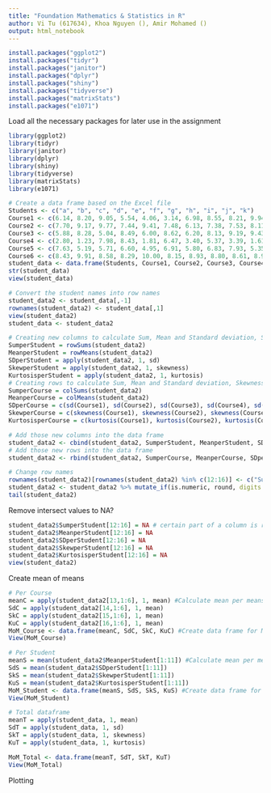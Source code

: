 ```yaml
---
title: "Foundation Mathematics & Statistics in R"
author: Vi Tu (617634), Khoa Nguyen (), Amir Mohamed ()
output: html_notebook
---
```

```r
install.packages("ggplot2")
install.packages("tidyr")
install.packages("janitor")
install.packages("dplyr")
install.packages("shiny")
install.packages("tidyverse")
install.packages("matrixStats")
install.packages("e1071")
```


Load all the necessary packages for later use in the assignment
```r
library(ggplot2)
library(tidyr)
library(janitor)
library(dplyr)
library(shiny)
library(tidyverse)
library(matrixStats)
library(e1071)
```

```r
# Create a data frame based on the Excel file
Students <- c("a", "b", "c", "d", "e", "f", "g", "h", "i", "j", "k")
Course1 <- c(6.14, 8.20, 9.05, 5.54, 4.06, 3.14, 6.98, 8.55, 8.21, 9.94, 2.39)
Course2 <- c(7.70, 9.17, 9.77, 7.44, 9.41, 7.48, 6.13, 7.38, 7.53, 8.11, 9.41)
Course3 <- c(5.88, 8.28, 5.04, 8.49, 6.00, 8.62, 6.20, 8.13, 9.19, 9.43, 7.00)
Course4 <- c(2.80, 1.23, 7.98, 8.43, 1.81, 6.47, 3.40, 5.37, 3.39, 1.61, 0.72)
Course5 <- c(7.63, 5.19, 5.71, 6.60, 4.95, 6.91, 5.80, 6.83, 7.93, 5.35, 6.86)
Course6 <- c(8.43, 9.91, 8.58, 8.29, 10.00, 8.15, 8.93, 8.80, 8.61, 8.94, 9.59)
student_data <- data.frame(Students, Course1, Course2, Course3, Course4, Course5, Course6)
str(student_data)
view(student_data)
```

```r
# Convert the student names into row names
student_data2 <- student_data[,-1]
rownames(student_data2) <- student_data[,1]
view(student_data2)
student_data <- student_data2
```

```r
# Creating new columns to calculate Sum, Mean and Standard deviation, Skewness and Kurtosis of each STUDENT on student_data2
SumperStudent = rowSums(student_data2)
MeanperStudent = rowMeans(student_data2)
SDperStudent = apply(student_data2, 1, sd)
SkewperStudent = apply(student_data2, 1, skewness)
KurtosisperStudent = apply(student_data2, 1, kurtosis)
# Creating rows to calculate Sum, Mean and Standard deviation, Skewness and Kurtosis of each COURSE on student_data
SumperCourse = colSums(student_data2)
MeanperCourse = colMeans(student_data2)      
SDperCourse = c(sd(Course1), sd(Course2), sd(Course3), sd(Course4), sd(Course5), sd(Course6))
SkewperCourse = c(skewness(Course1), skewness(Course2), skewness(Course3), skewness(Course4), skewness(Course5), skewness(Course6))
KurtosisperCourse = c(kurtosis(Course1), kurtosis(Course2), kurtosis(Course3), kurtosis(Course4), kurtosis(Course5), kurtosis(Course6))
```


```r
# Add those new columns into the data frame
student_data2 <- cbind(student_data2, SumperStudent, MeanperStudent, SDperStudent, SkewperStudent, KurtosisperStudent)
# Add those new rows into the data frame
student_data2 <- rbind(student_data2, SumperCourse, MeanperCourse, SDperCourse, SkewperCourse, KurtosisperCourse)

# Change row names
rownames(student_data2)[rownames(student_data2) %in% c(12:16)] <- c("SumperCourse","MeanperCourse", "SDperCourse", "SkewnessperCourse", "KurtosisperCourse")
student_data2 <- student_data2 %>% mutate_if(is.numeric, round, digits = 2)
tail(student_data2)
```

Remove intersect values to NA?
```r
student_data2$SumperStudent[12:16] = NA # certain part of a column is returned to NA. Do the same way for other columns
student_data2$MeanperStudent[12:16] = NA
student_data2$SDperStudent[12:16] = NA
student_data2$SkewperStudent[12:16] = NA
student_data2$KurtosisperStudent[12:16] = NA
view(student_data2)
```

Create mean of means 
```r
# Per Course
meanC = apply(student_data2[13,1:6], 1, mean) #Calculate mean per means by Course 
SdC = apply(student_data2[14,1:6], 1, mean)
SkC = apply(student_data2[15,1:6], 1, mean)
KuC = apply(student_data2[16,1:6], 1, mean)
MoM_Course <- data.frame(meanC, SdC, SkC, KuC) #Create data frame for MoM per Course
View(MoM_Course)

# Per Student
meanS = mean(student_data2$MeanperStudent[1:11]) #Calculate mean per means by Student
SdS = mean(student_data2$SDperStudent[1:11])
SkS = mean(student_data2$SkewperStudent[1:11])
KuS = mean(student_data2$KurtosisperStudent[1:11])
MoM_Student <- data.frame(meanS, SdS, SkS, KuS) #Create data frame for MoM per Student
View(MoM_Student)

# Total dataframe
meanT = apply(student_data, 1, mean)
SdT = apply(student_data, 1, sd)
SkT = apply(student_data, 1, skewness)
KuT = apply(student_data, 1, kurtosis)

MoM_Total <- data.frame(meanT, SdT, SkT, KuT)
View(MoM_Total)
```


Plotting
